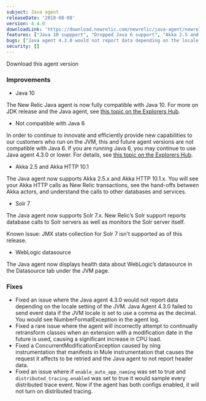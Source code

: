 ```yaml
---
subject: Java agent
releaseDate: '2018-08-08'
version: 4.4.0
downloadLink: 'https://download.newrelic.com/newrelic/java-agent/newrelic-agent/4.4.0/'
features: ["Java 10 suppport", "Dropped Java 6 support", "Akka 2.5 and Akka HTTP 10.1", "Solr 7", "WebLogic datasource"]
bugs: ["Java agent 4.3.0 would not report data depending on the locale setting of the JVM", "Agent could cause significant increase in CPU load", "Fixed a ConcurrentModificationException caused by ning instrumentation", "Fixed issue with auto app naming and distributed tracing"]
security: []
---
```

<ButtonGroup>
  <ButtonLink
    role="button"
    to="https://download.newrelic.com/newrelic/java-agent/newrelic-agent/4.4.0/"
    variant="primary"
  >
    Download this agent version
  </ButtonLink>
</ButtonGroup>

### Improvements

* Java 10

The New Relic Java agent is now fully compatible with Java 10. For more on JDK release and the Java agent, see [this topic on the Explorers Hub](https://discuss.newrelic.com/t/jdk-releases-and-the-java-agent/55013).

* Not compatible with Java 6

In order to continue to innovate and efficiently provide new capabilities to our customers who run on the JVM, this and future agent versions are not compatible with Java 6. If you are running Java 6, you may continue to use Java agent 4.3.0 or lower. For details, see [this topic on the Explorers Hub](https://discuss.newrelic.com/t/with-support-for-java-10-new-relic-deprecates-java-6/57738).

* Akka 2.5 and Akka HTTP 10.1

The Java agent now supports Akka 2.5.x and Akka HTTP 10.1.x. You will see your Akka HTTP calls as New Relic transactions, see the hand-offs between Akka actors, and understand the calls to other databases and services.

* Solr 7

The Java agent now supports Solr 7.x. New Relic’s Solr support reports database calls to Solr servers as well as monitors the Solr server itself.

Known Issue: JMX stats collection for Solr 7 isn't supported as of this release.

* WebLogic datasource

The Java agent now displays health data about WebLogic’s datasource in the Datasource tab under the JVM page.

### Fixes

* Fixed an issue where the Java agent 4.3.0 would not report data depending on the locale setting of the JVM. Java Agent 4.3.0 failed to send event data if the JVM locale is set to use a comma as the decimal. You would see NumberFormatException in the agent log.
* Fixed a rare issue where the agent will incorrectly attempt to continually retransform classes when an extension with a modification date in the future is used, causing a significant increase in CPU load.
* Fixed a ConcurrentModificationException caused by ning instrumentation that manifests in Mule instrumentation that causes the request it affects to be retried and the Java agent to not report header data.
* Fixed an issue where if `enable_auto_app_naming` was set to true and `distributed_tracing.enabled` was set to true it would sample every distributed trace event. Now if the agent has both configs enabled, it will not turn on distributed tracing.
